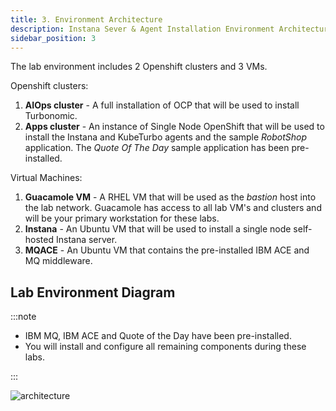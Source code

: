 ```yaml
---
title: 3. Environment Architecture
description: Instana Sever & Agent Installation Environment Architecture
sidebar_position: 3
---
```


The lab environment includes 2 Openshift clusters and 3 VMs.

Openshift clusters:

1. **AIOps cluster** - A full installation of OCP that will be used to install
   Turbonomic.
2. **Apps cluster** - An instance of Single Node OpenShift that will be used to
   install the Instana and KubeTurbo agents and the sample _RobotShop_
   application. The _Quote Of The Day_ sample application has been
   pre-installed.

Virtual Machines:

1. **Guacamole VM** - A RHEL VM that will be used as the _bastion_ host into the
   lab network. Guacamole has access to all lab VM's and clusters and will be
   your primary workstation for these labs.
2. **Instana** - An Ubuntu VM that will be used to install a single node
   self-hosted Instana server.
3. **MQACE** - An Ubuntu VM that contains the pre-installed IBM ACE and MQ
   middleware.

## Lab Environment Diagram

:::note

- IBM MQ, IBM ACE and Quote of the Day have been pre-installed.
- You will install and configure all remaining components during these labs.

:::

![architecture](images/architecture-instana-turbo.png)
